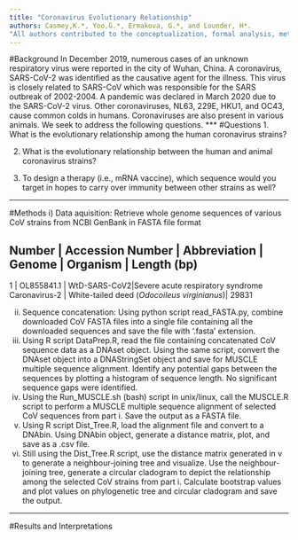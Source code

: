 ```yaml
---
title: "Coronavirus Evolutionary Relationship"
authors: Casmey,K.*, Yoo,G.*, Ermakova, G.*, and Lounder, H*. 
"All authors contributed to the conceptualization, formal analysis, methodology, project administration, visualization, and writing."
---
```

#Background 
In December 2019, numerous cases of an unknown respiratory virus were reported in the city of Wuhan, China. A coronavirus, SARS-CoV-2 was identified as the causative agent for the illness. This virus is closely related to SARS-CoV which was responsible for the SARS outbreak of 2002-2004. A pandemic was declared in March 2020 due to the SARS-CoV-2 virus. Other coronaviruses, NL63, 229E, HKU1, and OC43, cause common colds in humans. Coronaviruses are also present in various animals. We seek to address the following questions. 
***
#Questions
1. What is the evolutionary relationship among the human coronavirus strains?

2. What is the evolutionary relationship between the human and animal coronavirus strains?

3. To design a therapy (i.e., mRNA vaccine), which sequence would you target in hopes to carry over immunity between other strains as well? 

***
#Methods
i) Data aquisition: Retrieve whole genome sequences of various CoV strains from NCBI GenBank in FASTA file format

Number | Accession Number | Abbreviation | Genome | Organism | Length (bp)
---------------------------------------------------------------------------
1      | OL855841.1       | WtD-SARS-CoV2|Severe acute respiratory syndrome Caronavirus-2 | White-tailed deed (*Odocoileus virginianus*)| 29831





ii) Sequence concatenation: Using python script read_FASTA.py, combine downloaded CoV FASTA files into a single file containing all the downloaded sequences and save the file with '.fasta' extension. 
iii) Using R script DataPrep.R, read the file containing concatenated CoV sequence data as a DNAset object. Using the same script, convert the DNAset object into a DNAStringSet object and save for MUSCLE multiple sequence alignment. Identify any potential gaps between the sequences by plotting a histogram of sequence length. No significant sequence gaps were identified. 
iv) Using the Run_MUSCLE.sh (bash) script in unix/linux, call the MUSCLE.R script to perform a MUSCLE multiple sequence alignment of selected CoV sequences from part i. Save the output as a FASTA file. 
v) Using R script Dist_Tree.R, load the alignment file and convert to a DNAbin. Using DNAbin object, generate a distance matrix, plot, and save as a .csv file. 
vi) Still using the Dist_Tree.R script, use the distance matrix generated in v to generate a neighbour-joining tree and visualize. Use the neighbour-joining tree, generate a circular cladogram to depict the relationship among the selected CoV strains from part i. Calculate bootstrap values and plot values on phylogenetic tree and circular cladogram and save the output. 
  
***
#Results and Interpretations
